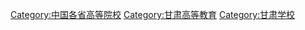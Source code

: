 {{Catnav|頁面分類|各種主題的頁面分類|依中国各省来作的分类|中国各省教育|甘肃教育}}

[[Category:中国各省高等院校|Category:中国各省高等院校]]
[[Category:甘肃高等教育|Category:甘肃高等教育]]
[[Category:甘肃学校|Category:甘肃学校]]